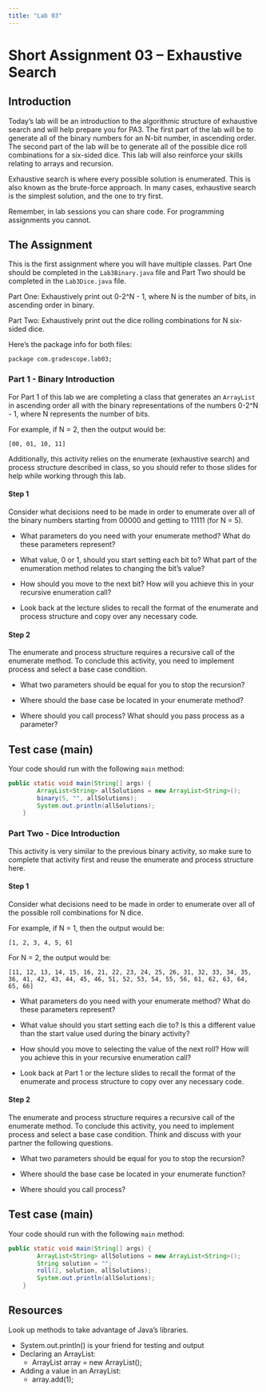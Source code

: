 ```yaml
---
title: "Lab 03"
---
```


# Short Assignment 03 -- Exhaustive Search

## Introduction 

Today's lab will be an introduction to the algorithmic structure of exhaustive
search and will help prepare you for PA3. The first part of the lab will be
to generate all of the binary numbers for an N-bit number, in ascending order. 
The second part of the lab will be to generate all of the possible dice roll
combinations for a six-sided dice. This lab will also reinforce your skills 
relating to arrays and recursion. 

Exhaustive search is where every possible solution is enumerated. This is also
known as the brute-force approach. In many cases, exhaustive search is the simplest
solution, and the one to try first.

Remember, in lab sessions you can share code. For programming assignments you cannot.

## The Assignment

This is the first assignment where you will have multiple classes. Part One should
be completed in the `Lab3Binary.java` file and Part Two should be completed in the
`Lab3Dice.java` file. 

Part One: Exhaustively print out 0-2^N - 1, where N is the number of bits, in ascending
order in binary.  	

Part Two: Exhaustively print out the dice rolling combinations for N six-sided dice. 

Here's the package info for both files:

`package com.gradescope.lab03;`

### Part 1 - Binary Introduction 

For Part 1 of this lab we are completing a class that 
generates an `ArrayList` in ascending order all with the binary representations 
of the numbers 0-2^N - 1, where N represents the number of bits. 

For example, if N = 2, then the output would be:
```
[00, 01, 10, 11]
``` 

Additionally, this activity relies on the 
enumerate (exhaustive search) and process structure described in class, 
so you should refer to those slides for help while working through this lab. 


#### Step 1

Consider what decisions need to be made in order to enumerate over all of the 
binary numbers starting from 00000 and getting to 11111 (for N = 5).

* What parameters do you need with your enumerate method? What do these parameters
represent?  

* What value, 0 or 1, should you start setting each bit to? What part of the 
enumeration method relates to changing the bit's value? 

* How should you move to the next bit? How will
you achieve this in your recursive enumeration call? 

* Look back at the lecture slides to recall the format of the enumerate and 
process structure and copy over any necessary code. 

#### Step 2

The enumerate and process structure requires a recursive call of the enumerate 
method. To conclude this activity, you need to implement process and select
a base case condition. 

* What two parameters should be equal for you to stop the recursion? 

* Where should the base case be located in your enumerate method? 

* Where should you call process? What should you pass process as a parameter? 

## Test case (main)

Your code should run with the following `main` method:

```java
public static void main(String[] args) {
		ArrayList<String> allSolutions = new ArrayList<String>();
		binary(5, "", allSolutions);
		System.out.println(allSolutions);
	}
```


### Part Two - Dice Introduction 

This activity is very similar to the previous binary activity, so make 
sure to complete that activity first and 
reuse the enumerate and process structure here. 

#### Step 1

Consider what decisions need to be made in order to enumerate over all of the 
possible roll combinations for N dice. 

For example, if N = 1, then the output would be:
```
[1, 2, 3, 4, 5, 6]
``` 

For N = 2, the output would be:
```
[11, 12, 13, 14, 15, 16, 21, 22, 23, 24, 25, 26, 31, 32, 33, 34, 35, 36, 41, 42, 43, 44, 45, 46, 51, 52, 53, 54, 55, 56, 61, 62, 63, 64, 65, 66]
``` 

* What parameters do you need with your enumerate method? What do these parameters
represent? 

* What value should you start setting each die to? Is this a different value than 
the start value used during the binary activity? 

* How should you move to selecting the value of the next roll? How will
you achieve this in your recursive enumeration call? 

* Look back at Part 1 or the lecture slides to recall the format of the enumerate 
and process structure to copy over any necessary code. 

#### Step 2

The enumerate and process structure requires a recursive call of the enumerate 
method. To conclude this activity, you need to implement process and select
a base case condition. Think and discuss with your partner the following 
questions. 

* What two parameters should be equal for you to stop the recursion? 

* Where should the base case be located in your enumerate function? 

* Where should you call process? 

## Test case (main)

Your code should run with the following `main` method:

```java
public static void main(String[] args) {
		ArrayList<String> allSolutions = new ArrayList<String>();
		String solution = "";
		roll(2, solution, allSolutions);
		System.out.println(allSolutions);
	}
```



## Resources

Look up methods to take advantage of Java's libraries. 

* System.out.println() is your friend for testing and output 
* Declaring an ArrayList:
	* ArrayList<Integer> array = new ArrayList<Integer>(); 
* Adding a value in an ArrayList: 
	* array.add(1); 
